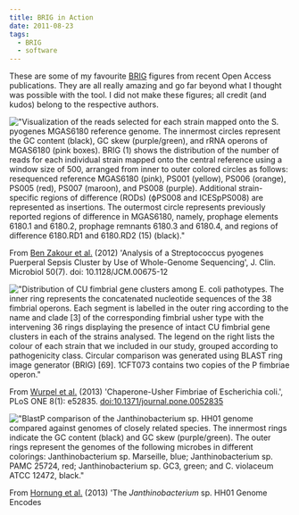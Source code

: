 ```yaml
---
title: BRIG in Action
date: 2011-08-23
tags:
  - BRIG
  - software
---
```

These are some of my favourite [BRIG]() figures from recent Open Access
publications. They are all really amazing and go far beyond what I
thought was possible with the tool. I did not make these figures; all
credit (and kudos) belong to the respective authors.

!["Visualization of the reads selected for each strain mapped onto the
S. pyogenes MGAS6180 reference genome. The innermost circles represent
the GC content (black), GC skew (purple/green), and rRNA operons of
MGAS6180 (pink boxes). BRIG (1) shows the distribution of the number of
reads for each individual strain mapped onto the central reference using
a window size of 500, arranged from inner to outer colored circles as
follows: resequenced reference MGAS6180 (pink), PS001 (yellow), PS006
(orange), PS005 (red), PS007 (maroon), and PS008 (purple). Additional
strain-specific regions of difference (RODs) (ϕPS008 and ICESpPS008) are
represented as insertions. The outermost circle represents previously
reported regions of difference in MGAS6180, namely, prophage elements
6180.1 and 6180.2, prophage remnants 6180.3 and 6180.4, and regions of
difference 6180.RD1 and 6180.RD2 (15)
(black)."](%7Cfilename%7C/images/BenZakouretal.jpg)

From [Ben Zakour et al.]() (2012) 'Analysis of a Streptococcus pyogenes
Puerperal Sepsis Cluster by Use of Whole-Genome Sequencing', J. Clin.
Microbiol 50(7). doi: 10.1128/JCM.00675-12

!["Distribution of CU fimbrial gene clusters among E. coli pathotypes.
The inner ring represents the concatenated nucleotide sequences of the
38 fimbrial operons. Each segment is labelled in the outer ring
according to the name and clade \[3\] of the corresponding fimbrial
usher type with the intervening 36 rings displaying the presence of
intact CU fimbrial gene clusters in each of the strains analysed. The
legend on the right lists the colour of each strain that we included in
our study, grouped according to pathogenicity class. Circular comparison
was generated using BLAST ring image generator (BRIG) \[69\]. 1CFT073
contains two copies of the P fimbriae
operon."](%7Cfilename%7C/images/Wurpeletal.png)

From [Wurpel et al.]() (2013) 'Chaperone-Usher Fimbriae of Escherichia
coli.', PLoS ONE 8(1): e52835. <doi:10.1371/journal.pone.0052835>

!["BlastP comparison of the Janthinobacterium sp. HH01 genome compared
against genomes of closely related species. The innermost rings indicate
the GC content (black) and GC skew (purple/green). The outer rings
represent the genomes of the following microbes in different colorings:
Janthinobacterium sp. Marseille, blue; Janthinobacterium sp. PAMC 25724,
red; Janthinobacterium sp. GC3, green; and C. violaceum ATCC 12472,
black."](%7Cfilename%7C/images/Hornungetal.png)

From [Hornung et al.]() (2013) 'The *Janthinobacterium* sp. HH01 Genome
Encodes
